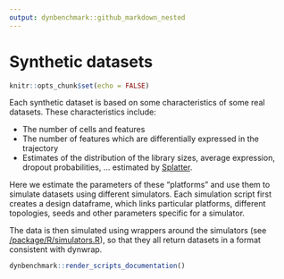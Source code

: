 ```yaml
---
output: dynbenchmark::github_markdown_nested
---
```


# Synthetic datasets

```r
knitr::opts_chunk$set(echo = FALSE)
```

Each synthetic dataset is based on some characteristics of some real datasets. These characteristics include:

* The number of cells and features
* The number of features which are differentially expressed in the trajectory
* Estimates of the distribution of the library sizes, average expression, dropout probabilities, ... estimated by [Splatter](https://github.com/Oshlack/splatter).

Here we estimate the parameters of these "platforms" and use them to simulate datasets using different simulators. Each simulation script first creates a design dataframe, which links particular platforms, different topologies, seeds and other parameters specific for a simulator.

The data is then simulated using wrappers around the simulators (see [/package/R/simulators.R](/package/R/simulators.R)), so that they all return datasets in a format consistent with dynwrap.

```r
dynbenchmark::render_scripts_documentation()
```
